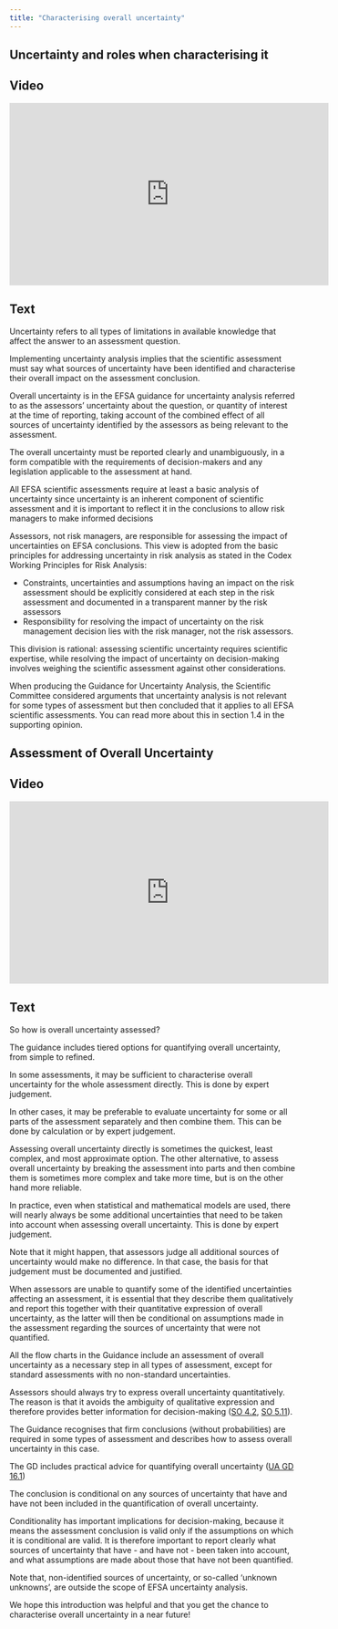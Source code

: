 ```yaml
---
title: "Characterising overall uncertainty"
---
```


## Uncertainty and roles when characterising it

:::: {.panel-tabset}

## Video

<iframe width="560px" height="320px" allowfullscreen="true" allow="autoplay *" title="Sequence_OU1_IntroToOverallUncertainty" src="https://lu.instructuremedia.com/embed/a7172173-8c73-4826-9f02-30bab81e5f3a" frameborder="0"></iframe>

## Text

Uncertainty refers to all types of limitations in available knowledge that affect the answer to an assessment question. 

Implementing uncertainty analysis implies that the scientific assessment must say what sources of uncertainty have been identified and characterise their overall impact on the assessment conclusion. 

Overall uncertainty is in the EFSA guidance for uncertainty analysis referred to as the assessors’ uncertainty about the question, or quantity of interest at the time of reporting, taking account of the combined effect of all sources of uncertainty identified by the assessors as being relevant to the assessment. 

The overall uncertainty must be reported clearly and unambiguously, in a form compatible with the requirements of decision-makers and any legislation applicable to the assessment at hand. 

All EFSA scientific assessments require at least a basic analysis of uncertainty since uncertainty is an inherent component of scientific assessment and it is important to reflect it in the conclusions to allow risk managers to make informed decisions

Assessors, not risk managers, are responsible for assessing the impact of uncertainties on EFSA conclusions. This view is adopted from the basic principles for addressing uncertainty in risk analysis as stated in the Codex Working Principles for Risk Analysis: 

- Constraints, uncertainties and assumptions having an impact on the risk assessment should be explicitly considered at each step in the risk assessment and documented in a transparent manner by the risk assessors
- Responsibility for resolving the impact of uncertainty on the risk management decision lies with the risk manager, not the risk assessors. 

This division is rational: assessing scientific uncertainty requires scientific expertise, while resolving the impact of uncertainty on decision-making involves weighing the scientific assessment against other considerations. 

When producing the Guidance for Uncertainty Analysis, the Scientific Committee considered arguments that uncertainty analysis is not relevant for some types of assessment but then concluded that it applies to all EFSA scientific assessments. You can read more about this in section 1.4 in the supporting opinion. 

::::

## Assessment of Overall Uncertainty

:::: {.panel-tabset}

## Video

<iframe width="560px" height="320px" allowfullscreen="true" allow="autoplay *" title="Sequence_OU2_AssessmentOverallUncertainty" src="https://lu.instructuremedia.com/embed/ac0b6040-d74d-478c-9a76-b01a6ecacc7c" frameborder="0"></iframe>

## Text

So how is overall uncertainty assessed? 

The guidance includes tiered options for quantifying overall uncertainty, from simple to refined.

In some assessments, it may be sufficient to characterise overall uncertainty for the whole assessment directly. This is done by expert judgement. 

In other cases, it may be preferable to evaluate uncertainty for some or all parts of the assessment separately and then combine them. This can be done by calculation or by expert judgement. 

Assessing overall uncertainty directly is sometimes the quickest, least complex, and most approximate option. The other alternative, to assess overall uncertainty by breaking the assessment into parts and then combine them is sometimes more complex and take more time, but is on the other hand more reliable. 

In practice, even when statistical and mathematical models are used, there will nearly always be some additional uncertainties that need to be taken into account when assessing overall uncertainty. This is done by expert judgement. 

Note that it might happen, that assessors judge all additional sources of uncertainty would make no difference. In that case, the basis for that judgement must be documented and justified.

When assessors are unable to quantify some of the identified uncertainties affecting an assessment, it is essential that they describe them qualitatively and report this together with their quantitative expression of overall uncertainty, as the latter will then be conditional on assumptions made in the assessment regarding the sources of uncertainty that were not quantified.

All the flow charts in the Guidance include an assessment of overall uncertainty as a necessary step in all types of assessment, except for standard assessments with no non-standard uncertainties. 

Assessors should always try to express overall uncertainty quantitatively. The reason is that it avoids the ambiguity of qualitative expression and therefore provides better information for decision-making ([SO 4.2](https://doi.org/10.2903/j.efsa.2018.5122#efs25122-sec-0026), [SO 5.11](https://doi.org/10.2903/j.efsa.2018.5122#efs25122-sec-0040)).

The Guidance recognises that firm conclusions (without probabilities) are required in some types of assessment and describes how to assess overall uncertainty in this case.

The GD includes practical advice for quantifying overall uncertainty ([UA GD 16.1](https://doi.org/10.2903/j.efsa.2018.5123#efs25123-sec-0050))

The conclusion is conditional on any sources of uncertainty that have and have not been included in the quantification of overall uncertainty. 

Conditionality has important implications for decision-making, because it means the assessment conclusion is valid only if the assumptions on which it is conditional are valid.
It is therefore important to report clearly what sources of uncertainty that have - and have not - been taken into account, and what assumptions are made about those that have not been quantified.

Note that, non-identified sources of uncertainty, or so-called ‘unknown unknowns’, are outside the scope of EFSA uncertainty analysis.

We hope this introduction was helpful and that you get the chance to characterise overall uncertainty in a near future!


::::


